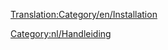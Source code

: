 [[Translation:Category/en/Installation]]

{{en/Bilingual box| Nl
| Een collectie aan artikelen om gebruikers te helpen met de installatie van OpenTTD.
| Collection of pages that aid installation of OpenTTD.}}

[[Category:nl/Handleiding]]